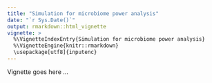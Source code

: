```yaml
---
title: "Simulation for microbiome power analysis"
date: "`r Sys.Date()`"
output: rmarkdown::html_vignette
vignette: >
  %\VignetteIndexEntry{Simulation for microbiome power analysis}
  %\VignetteEngine{knitr::rmarkdown}
  \usepackage[utf8]{inputenc}
---
```


Vignette goes here ...
